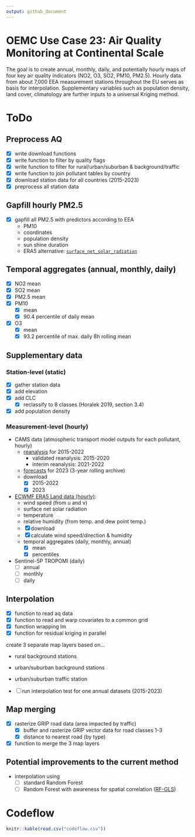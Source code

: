 ```yaml
---
output: github_document
---
```


# OEMC Use Case 23: Air Quality Monitoring at Continental Scale

The goal is to create annual, monthly, daily, and potentially hourly maps of four key air quality indicators (NO2, O3, SO2, PM10, PM2.5). Hourly data from about 7,000 EEA measurement stations throughout the EU serves as basis for interpolation. Supplementary variables such as population density, land cover, climatology are further inputs to a universal Kriging method.

# ToDo

## Preprocess AQ

-   [x] write download functions
-   [x] write function to filter by quality flags
-   [x] write function to filter for rural/urban/suburban & background/traffic
-   [x] write function to join pollutant tables by country
-   [x] download station data for all countries (2015-2023)
-   [x] preprocess all station data

## Gapfill hourly PM2.5

-   [x] gapfill all PM2.5 with predictors according to EEA
    -   PM10
    -   coordinates
    -   population density
    -   sun shine duration
    -   ERA5 alternative: [`surface_net_solar_radiation`](https://codes.ecmwf.int/grib/param-db/?id=176)

## Temporal aggregates (annual, monthly, daily)

-   [x] NO2 mean
-   [x] SO2 mean
-   [x] PM2.5 mean
-   [x] PM10
    -   [x] mean
    -   [x] 90.4 percentile of daily mean
-   [x] O3
    -   [x] mean
    -   [x] 93.2 percentile of max. daily 8h rolling mean

## Supplementary data

### Station-level (static)

-   [x] gather station data
-   [x] add elevation
-   [x] add CLC
    -   [x] reclassify to 8 classes (Horalek 2019, section 3.4)
-   [x] add population density

### Measurement-level (hourly)

-   CAMS data (atmospheric transport model outputs for each pollutant, hourly)
    -   [reanalysis](https://ads.atmosphere.copernicus.eu/cdsapp#!/dataset/cams-europe-air-quality-reanalyses?tab=overview) for 2015-2022
        -   validated reanalysis: 2015-2020
        -   interim reanalysis: 2021-2022
    -   [forecasts](https://ads.atmosphere.copernicus.eu/cdsapp#!/dataset/cams-europe-air-quality-forecasts?tab=overview) for 2023 (3-year rolling archive)
    -   download
        -   [x] 2015-2022
        -   [x] 2023
-   [ECWMF ERA5 Land data (hourly)](https://cds.climate.copernicus.eu/cdsapp#!/dataset/reanalysis-era5-land?tab=overview):
    -   wind speed (from u and v)
    -   surface net solar radiation
    -   temperature
    -   relative humidity (from temp. and dew point temp.)
    -   [x] download
    -   [x] calculate wind speed/direction & humidity
    -   temporal aggregates (daily, monthly, annual)
        -   [x] mean
        -   [x] percentiles
-   Sentinel-5P TROPOMI (daily)
    -   [ ] annual
    -   [ ] monthly
    -   [ ] daily

## Interpolation

-   [x] function to read aq data
-   [x] function to read and warp covariates to a common grid
-   [x] function wrapping lm
-   [x] function for residual kriging in parallel

create 3 separate map layers based on...

-   rural background stations
-   urban/suburban background stations
-   urban/suburban traffic station

-   [ ] run interpolation test for one annual datasets (2015-2023)

## Map merging

-   [x] rasterize GRIP road data (area impacted by traffic)
    -   [x] buffer and rasterize GRIP vector data for road classes 1-3
    -   [x] distance to nearest road (by type)
-   [x] function to merge the 3 map layers

## Potential improvements to the current method

-   interpolation using
    -   [ ] standard Random Forest
    -   [ ] Random Forest with awareness for spatial correlation ([RF-GLS](https://github.com/ArkajyotiSaha/RandomForestsGLS))

# Codeflow

```r
knitr::kable(read.csv("codeflow.csv"))
```
